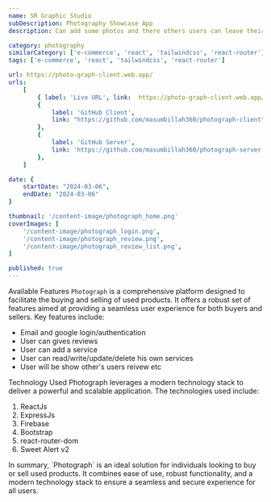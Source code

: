 ```yaml
---
name: SR Graphic Studio
subDescription: Photography Showcase App
description: Can add some photos and there others users can leave their feedback. It's aslo has firebase authentication system, Login, Users Create by category for users verification. Users can manage his own data like his post, review etc.

category: photography
similarCategory: ['e-commerce', 'react', 'tailwindcss', 'react-router']
tags: ['e-commerce', 'react', 'tailwindcss', 'react-router']

url: https://photo-graph-client.web.app/
urls:
    [
        { label: 'Live URL', link:  https://photo-graph-client.web.app/ },
        {
            label: 'GitHub Client',
            link: "https://github.com/masumbillah360/photograph-client",
        },
        {
            label: 'GitHub Server',
            link: 'https://github.com/masumbillah360/photograph-server',
        },
    ]

date: {
    startDate: "2024-03-06",
    endDate: "2024-03-06"
}

thumbnail: '/content-image/photograph_home.png'
coverImages: [
    '/content-image/photograph_login.png',
    '/content-image/photograph_review.png',
    '/content-image/photograph_review_list.png',
]

published: true
---
```


<Heading typo="h2">Available Features</Heading>
<Paragraph>
    `Photograph` is a comprehensive platform designed to facilitate the buying
    and selling of used products. It offers a robust set of features aimed at
    providing a seamless user experience for both buyers and sellers. Key
    features include:
</Paragraph>
<ul>
    <li>Email and google login/authentication</li>
    <li>User can gives reviews</li>
    <li>User can add a service</li>
    <li>User can read/write/update/delete his own services</li>
    <li>User will be show other's users reivew etc</li>
</ul>


<Heading typo="h2">Technology Used</Heading>
<Paragraph>
    Photograph leverages a modern technology stack to deliver a powerful and
    scalable application. The technologies used include:
</Paragraph>
<ol>
    <li>ReactJs</li>
    <li>ExpressJs</li>
    <li>Firebase</li>
    <li>Bootstrap</li>
    <li>react-router-dom</li>
    <li>Sweet Alert v2</li>
</ol>

<Paragraph>
    In summary, `Photograph` is an ideal solution for individuals looking to buy
    or sell used products. It combines ease of use, robust functionality, and a
    modern technology stack to ensure a seamless and secure experience for all
    users.
</Paragraph>
